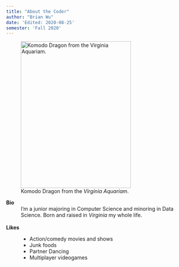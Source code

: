 ```yaml
---
title: "About the Coder"
author: "Brian Wu"
date: 'Edited: 2020-08-25'
semester: 'Fall 2020'
---
```


![Komodo Dragon from the *Virginia Aquariam*.](Komodo_2.0.jpg "Mushu"){width=300 height=400}


**Bio**
: I'm a junior majoring in Computer Science and minoring in Data Science. Born and raised in *Virginia* my whole life.  
<br>

**Likes**
 : 
 - Action/comedy movies and shows
- Junk foods
- Partner Dancing
- Multiplayer videogames

